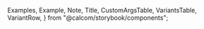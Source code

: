 
  Examples,
  Example,
  Note,
  Title,
  CustomArgsTable,
  VariantsTable,
  VariantRow,
} from "@calcom/storybook/components";


<Meta title="UI/Logo" component={Logo} />

<Title title="Logo" suffix="Brief" subtitle="Version 2.0 — Last Update: 02 Jan 2023" />

## Definition

Main OneHash brand logo

<CustomArgsTable of={Logo} />

<Canvas>
  <Story name="Logo">
    <VariantsTable titles={[""]} columnMinWidth={150}>
      <VariantRow variant="Small">
        <Logo small />
      </VariantRow>
      <VariantRow variant="Default">
        <Logo />
      </VariantRow>
    </VariantsTable>
  </Story>
</Canvas>
